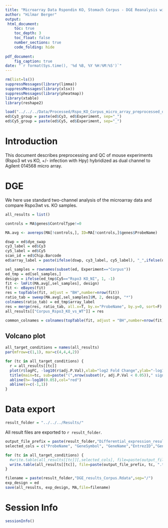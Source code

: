 ```yaml
---
title: "Microarray Data Rspondin KO, Stomach Corpus - DGE Reanalysis with LIMMA"
author: "Hilmar Berger"
output: 
 html_document:
    toc: true
    toc_depth: 3
    toc_float: false
    number_sections: true
    code_folding: hide
    
pdf_document:
    fig_caption: true
date: "`r format(Sys.time(), '%d %B, %Y %H:%M:%S')`"
---
```


```r
rm(list=ls())
suppressMessages(library(limma))
suppressMessages(library(xlsx))
suppressMessages(library(pheatmap))
library(xtable)
library(reshape2)

load("../../../Data/Processed/Rspo_KO_Corpus_micro_array_preprocessed_data.Rdata")
ed$Cy3_group = paste(ed$Cy3, ed$Experiment, sep="_")
ed$Cy5_group = paste(ed$Cy5, ed$Experiment, sep="_")

```

# Introduction

This document describes preprocessing and QC of mouse experiments (Rspo3 wt vs KO, +/- infection with Hpy) hybridized as dual channel to Agilent 014568 micro array. 

# DGE

We here use standard two-channel analysis of the microarray data and compare Rspo3wt vs. KO samples.

```r
all_results = list()
```


```r
controls = MA$genes$ControlType!=0

MA.avg <- avereps(MA[!controls,], ID=MA[!controls,]$genes$ProbeName)

dswp = ed$dye_swap
cy3_label = ed$Cy3
cy5_label = ed$Cy5
scan_id = ed$Chip.Barcode
ed$array_label = paste(ifelse(dswp, cy3_label, cy5_label), "_",ifelse(dswp,cy5_label, cy3_label),"_",dswp,"_",ed$Scan.ID,sep="")

sel_samples = rownames(subset(ed, Experiment=="Corpus"))
ed_tmp = ed[sel_samples,]
design = ifelse(ed_tmp$Cy5=="Rspo3 KO_NI", 1, -1)
fit <- lmFit(MA.avg[,sel_samples], design)
fit <- eBayes(fit)
res = topTable(fit, adjust = "BH",number=nrow(fit))
ratio_tab = sweep(MA.avg[,sel_samples]$M, 2, design, "*")
colnames(ratio_tab) = ed_tmp$array_label
res = merge(res, ratio_tab, all.x=T, by.x="ProbeName", by.y=0, sort=F)
all_results[["Corpus_Rspo3_KO_vs_WT"]] = res

common_colnames = colnames(topTable(fit, adjust = "BH",number=nrow(fit)))
```

## Volcano plot

```r
all_target_conditions = names(all_results)
par(mfrow=c(1,1), mar=c(4,4,4,2))

for (tc in all_target_conditions) {
  r = all_results[[tc]]
  plot(r$logFC, -log10(r$adj.P.Val),xlab="log2 Fold Change",ylab="-log10(adj. p-val)", ylim=c(0,max(2,max(-log10(r$adj.P.Val),na.rm=T))))
  title(main=tc, sub=paste("(",nrow(subset(r, adj.P.Val < 0.05))," signif. DE genes)",sep="") )
  abline(h=-log10(0.05),col="red")
  abline(v=c(-1,1))
}
```

# Data export 

```r
result_folder = "../../../Results/"
```


All result files are exported to `r result_folder`.


```r
output_file_prefix = paste(result_folder,"Differential_expression_results_Corpus_", sep="/")
selected_cols = c("ProbeName", "GeneSymbol", "GeneName","EntrezID","GeneSymbol_Gencode","GencodeM12MappingStatus","Transcript_Type","logFC","AveExpr","t","P.Value","adj.P.Val" )

for (tc in all_target_conditions) {
  #write.table(all_results[[tc]][,selected_cols], file=paste(output_file_prefix, tc, ".txt", sep="" ), row.names=F , sep="\t", dec=".")
  write.table(all_results[[tc]], file=paste(output_file_prefix, tc, ".txt", sep="" ), row.names=F , sep="\t", dec=".")
}
```


```r
filename = paste(result_folder,"DGE_results_Corpus.Rdata",sep="/")
exp_design = ed
save(all_results, exp_design, MA,file=filename)
```


# Session Info
```r
sessionInfo()
```